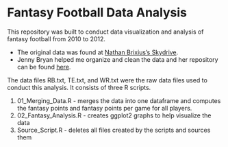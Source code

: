 Fantasy Football Data Analysis
========================================================

This repository was built to conduct data visualization and analysis of fantasy football from 2010 to 2012.

* The original data was found at [Nathan Brixius's Skydrive](https://skydrive.live.com/?cid=801f87a75bcb7685&id=801F87A75BCB7685%21466&authkey=%21AGiIqlHJtA4Hj5A).
* Jenny Bryan helped me organize and clean the data and her repository can be found [here](https://github.com/jennybc/nfl/).

The data files RB.txt, TE.txt, and WR.txt were the raw data files used to conduct this analysis.  It consists of three R scripts. 

1. 01_Merging_Data.R - merges the data into one dataframe and computes the fantasy points and fantasy points per game for all players.
2. 02_Fantasy_Analysis.R - creates ggplot2 graphs to help visualize the data
3. Source_Script.R - deletes all files created by the scripts and sources them







